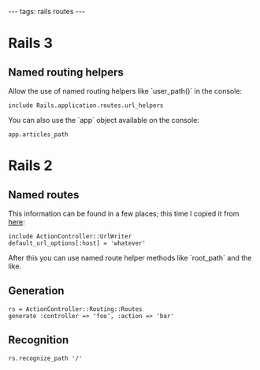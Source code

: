 ---
tags: rails routes
---
= Rails 3 =

== Named routing helpers ==

Allow the use of named routing helpers like `user_path()` in the console:

<pre lang="ruby">include Rails.application.routes.url_helpers</pre>

You can also use the `app` object available on the console:

<pre lang="ruby">app.articles_path</pre>

= Rails 2 =

== Named routes ==

This information can be found in a few places; this time I copied it from [http://stuartsierra.com/2008/01/08/testing-named-routes-in-the-rails-console here]:

 include ActionController::UrlWriter
 default_url_options[:host] = 'whatever'

After this you can use named route helper methods like `root_path` and the like.

== Generation ==

 rs = ActionController::Routing::Routes
 generate :controller => 'foo', :action => 'bar'

== Recognition ==

 rs.recognize_path '/'
